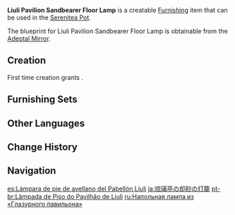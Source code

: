 {{Furnishing Infobox
|id             = 363102
|image          = Item Liuli Pavilion Sandbearer Floor Lamp.png
|category       = Ornaments
|subcategory    = Lighting
|quality        = 3
|adeptal_energy = 60
|load           = 220
|reduced_load   = 199
|description    = A standing floor lamp that is made of [[Sandbearer Wood]].<br />This style of lamp has been in vogue ever since the standing lamps of [[Liuli Pavilion]] gained rave customer reviews.<br />Some say that the one who crafted these lamps had considered their use in many different settings from the very first. As such, they fit right in regardless of whether they are placed at a restaurant, a tea house, or even in someone's humble home.<br />Needless to say, this flexible product has sold rather well indeed.
|blueprint      = Adeptal Mirror
|adeptal mirror = 1
}}
'''Liuli Pavilion Sandbearer Floor Lamp''' is a creatable [[Furnishing]] item that can be used in the [[Serenitea Pot]].

The blueprint for Liuli Pavilion Sandbearer Floor Lamp is obtainable from the [[Adeptal Mirror]].

==Creation==
First time creation grants {{Item|Trust|24|x=60}}.
{{Recipe
|type = Creation
|time = 14h
|Sandbearer Wood = 4
|Fabric = 4
|Red Dye = 4
|sort = Sandbearer Wood;Fabric;Red Dye
}}

==Furnishing Sets==
{{Craft Usage}}

==Other Languages==
{{Other Languages
|default_hidden = 1
|en      = Liuli Pavilion Sandbearer Floor Lamp
|zhs     = 琉璃亭却砂木立灯
|zhs_rm  = Liúlí-tíng Quèshā-mù Lìdēng
|zht     = 琉璃亭卻砂木立燈
|zht_rm  = Liúlí-tíng Quèshā-mù Lìdēng
|ja      = 琉璃亭の却砂の灯籠
|ja_rm   = Ruri-tei no Kyakusa no Tourou{{Assumed}}
|ko      = 유리정 각사나무 스탠드
|ko_rm   = Yurijeong Gaksanamu Seutaendeu
|es      = Lámpara de pie de avellano del Pabellón Liuli
|fr      = Lampadaire en bois d'haréna du Pavillon Liuli
|ru      = Напольная лампа из Глазурного павильона
|th      = โคมไฟตั้งพื้นจากไม้เนื้อทรายแห่ง Liuli Pavilion
|th_rm   = 
|vi      = Đèn Cao Gỗ Khước Sa Lưu Ly Đình
|de      = Lampe vom Liuli-Pavillon aus Dürrsandholz
|id      = Lampu Berdiri Liuli Pavilion dari Kayu Sandbearer
|pt      = Lâmpada de Piso do Pavilhão de Liuli
|tr      = Liuli Konağı Kum Ağacı Lambader
|it      = Piantana in Legno sabbioso del Padiglione Liuli
}}

==Change History==
{{Change History|1.5}}

==Navigation==
{{Furnishing Navbox|interior}}

[[es:Lámpara de pie de avellano del Pabellón Liuli]]
[[ja:琉璃亭の却砂の灯籠]]
[[pt-br:Lâmpada de Piso do Pavilhão de Liuli]]
[[ru:Напольная лампа из «Глазурного павильона»]]